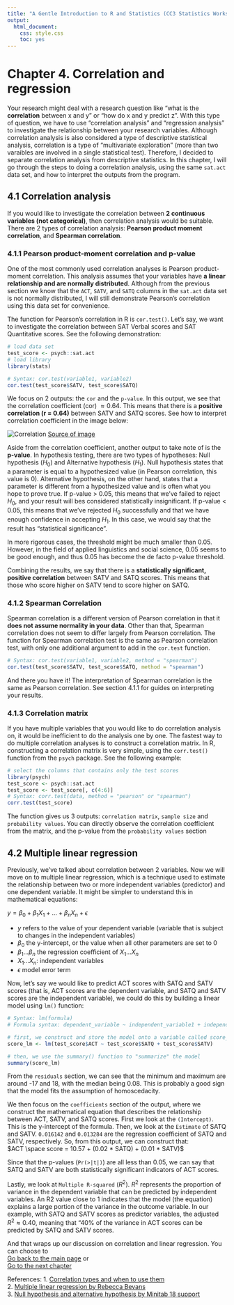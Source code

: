 ```yaml
---
title: "A Gentle Introduction to R and Statistics (CC3 Statistics Workshop)"
output:
  html_document:
    css: style.css
    toc: yes
---
```


# Chapter 4. Correlation and regression

Your research might deal with a research question like  "what is the <strong>correlation</strong> between x and y" or "how do x and y predict z". With this type of question, we have to use "correlation analysis" and "regression analysis" to investigate the relationship between your research variables. Although correlation analysis is also considered a type of descriptive statistical analysis, correlation is a type of "multivariate exploration" (more than two varaibles are involved in a single statistical test). Therefore, I decided to separate correlation analysis from descriptive statistics. In this chapter, I will go through the steps to doing a correlation analysis, using the same `sat.act` data set, and how to interpret the outputs from the program.

## 4.1 Correlation analysis 

If you would like to investigate the correlation between <strong>2 continuous variables (not categorical)</strong>, then correlation analysis would be suitable. There are 2 types of correlation analysis: <strong>Pearson product moment correlation</strong>, and <strong>Spearman correlation</strong>. 

### 4.1.1 Pearson product-moment correlation and p-value
One of the most commonly used correlation analyses is Pearson product-moment correlation. This analysis assumes that your variables have <strong>a linear relationship and are normally distributed</strong>. Although from the previous section we know that the `ACT`, `SATV`, and `SATQ` columns in the `sat.act` data set is not normally distributed, I will still demonstrate Pearson's correlation using this data set for convenience. 

The function for Pearson's correlation in R is `cor.test()`. Let's say, we want to investigate the correlation between SAT Verbal scores and SAT Quantitative scores. See the following demonstration: 

``` r
# load data set
test_score <- psych::sat.act
# load library
library(stats)

# Syntax: cor.test(variable1, variable2)
cor.test(test_score$SATV, test_score$SATQ)
```

We focus on 2 outputs: the `cor` and the `p-value`. In this output, we see that the correlation coefficient (cor) $\approx 0.64$. This means that there is a <strong>positive correlation (r = 0.64)</strong> between SATV and SATQ scores. See how to interpret correlation coefficient in the image below: 

![Correlation](Cor.png)
[Source of image](https://www.google.com/url?sa=i&url=https%3A%2F%2Fbusinessq-software.com%2F2019%2F02%2F21%2Fscatter_plot%2F&psig=AOvVaw0e_bBP9U_CUhnOiVehwdB8&ust=1633938008097000&source=images&cd=vfe&ved=0CAwQjhxqFwoTCND9n8arv_MCFQAAAAAdAAAAABAd)

Aside from the correlation coefficient, another output to take note of is the <strong>p-value</strong>. In hypothesis testing, there are two types of hypotheses: Null hypothesis ($H_0$) and Alternative hypothesis ($H_1$). Null hypothesis states that a parameter is equal to a hypothesized value (in Pearson correlation, this value is 0). Alternative hypothesis, on the other hand, states that a parameter is different from a hypothesized value and is often what you hope to prove true. If p-value > 0.05, this means that we've failed to reject $H_0$, and your result will bes considered statistically insignificant. If p-value < 0.05, this means that we've rejected $H_0$ successfully and that we have enough confidence in accepting $H_1$. In this case, we would say that the result has "statistical significance".

In more rigorous cases, the threshold might be much smaller than 0.05. However, in the field of applied linguistics and social science, 0.05 seems to be good enough, and thus 0.05 has become the de facto p-value threshold. 

Combining the results, we say that there is a <strong>statistically significant, positive correlation</strong> between SATV and SATQ scores. This means that those who score higher on SATV tend to score higher on SATQ.

### 4.1.2 Spearman Correlation
Spearman correlation is a different version of Pearson correlation in that it <strong>does not assume normality in your data</strong>. Other than that, Spearman correlation does not seem to differ largely from Pearson correlation. The function for Spearman correlation test is the same as Pearson correlation test, with only one additional argument to add in the `cor.test` function.
``` r
# Syntax: cor.test(variable1, variable2, method = "spearman")
cor.test(test_score$SATV, test_score$SATQ, method = "spearman")
```

And there you have it! The interpretation of Spearman correlation is the same as Pearson correlation. See section 4.1.1 for guides on interpreting your results. 

### 4.1.3 Correlation matrix 
If you have multiple variables that you would like to do correlation analysis on, it would be inefficient to do the analysis one by one. The fastest way to do multiple correlation analyses is to construct a correlation matrix. In R, constructing a correlation matrix is very simple, using the `corr.test()` function from the `psych` package. See the following example:

``` r
# select the columns that contains only the test scores
library(psych)
test_score <- psych::sat.act
test_score <- test_score[, c(4:6)]
# Syntax: corr.test(data, method = "pearson" or "spearman")
corr.test(test_score)
```
The function gives us 3 outputs: `correlation matrix`, `sample size` and `probability values`. You can directly observe the correlation coefficient from the matrix, and the p-value from the `probability values` section


## 4.2 Multiple linear regression
Previously, we've talked about correlation between 2 variables. Now we will move on to multiple linear regression, which is a technique used to estimate the relationship between two or more independent variables (predictor) and one dependent variable. It might be simpler to understand this in mathematical equations: 

$y = \beta_0 + \beta_1X_1 + ... + \beta_nX_n + \epsilon$
<br><ul>
<li> $y$ refers to the value of your dependent variable (variable that is subject to changes in the independent variables)</li>
<li>$\beta_0$ the y-intercept, or the value when all other parameters are set to 0</li>
<li>$\beta_1 ... \beta_n$ the regression coefficient of $X_1...X_n$</li>
<li>$X_1...X_n$: independent variables</li>
<li>$\epsilon$ model error term
</ul>

Now, let's say we would like to predict ACT scores with SATQ and SATV scores (that is, ACT scores are the dependent variable, and SATQ and SATV scores are the independent variable), we could do this by building a linear model using `lm()` function: 
``` r
# Syntax: lm(formula)
# Formula syntax: dependent_variable ~ independent_variable1 + independent_variable2 + ...+ independent_variable_n

# first, we construct and store the model onto a variable called score_lm
score_lm <- lm(test_score$ACT ~ test_score$SATQ + test_score$SATV)

# then, we use the summary() function to "summarize" the model
summary(score_lm)
```

From the `residuals` section, we can see that the minimum and maximum are around -17 and 18, with the median being 0.08. This is probably a good sign that the model fits the assumption of homoscedacity. <br>

We then focus on the `coefficients` section of the output, where we construct the mathematical equation that describes the relationship between ACT, SATV, and SATQ scores. First we look at the `(Intercept)`. This is the y-intercept of the formula. Then, we look at the `Estimate` of SATQ and SATV. `0.016142` and `0.013284` are the regression coefficient of SATQ and SATV, respectively. So, from this output, we can construct that: <br> $ACT \space score = 10.57 + (0.02 * SATQ) + (0.01 * SATV)$ 

Since that the p-values (`Pr(>|t|)`) are all less than 0.05, we can say that SATQ and SATV are both statistically significant indicators of ACT scores. 

Lastly, we look at `Multiple R-squared` ($R^2$). $R^2$ represents the proportion of variance in the dependent variable that can be predicted by independent variables. An R2 value close to 1 indicates that the model (the equation) explains a large portion of the variance in the outcome variable. In our example, with SATQ and SATV scores as predictor variables, the adjusted $R^2 \approx 0.40$, meaning that “40% of the variance in ACT scores can be predicted by SATQ and SATV scores.

And that wraps up our discussion on correlation and linear regression. You can choose to <br> [Go back to the main page](https://ludougan123234.github.io/Index.html) or <br> [Go to the next chapter](https://ludougan123234.github.io/Chapter_5.html)


References:
1. [Correlation types and when to use them](https://ademos.people.uic.edu/Chapter22.html)<br>
2. [Multiple linear regression by Rebecca Bevans](https://www.scribbr.com/statistics/multiple-linear-regression/)<br>
3. [Null hypothesis and alternative hypothesis by Minitab 18 support](https://support.minitab.com/en-us/minitab/18/help-and-how-to/statistics/basic-statistics/supporting-topics/basics/null-and-alternative-hypotheses/#:~:text=The%20null%20hypothesis%20states%20that,equal%20to%20a%20hypothesized%20value.&text=The%20alternative%20hypothesis%20is%20what,or%20hope%20to%20prove%20true.)
